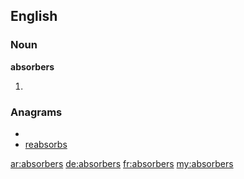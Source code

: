 ==English==

===Noun===
'''absorbers'''

# {{plural of|[[absorber]]}}

===Anagrams===
* {{alphagram|abbeorrss}}
* [[reabsorbs#English|reabsorbs]]

[[ar:absorbers]]
[[de:absorbers]]
[[fr:absorbers]]
[[my:absorbers]]